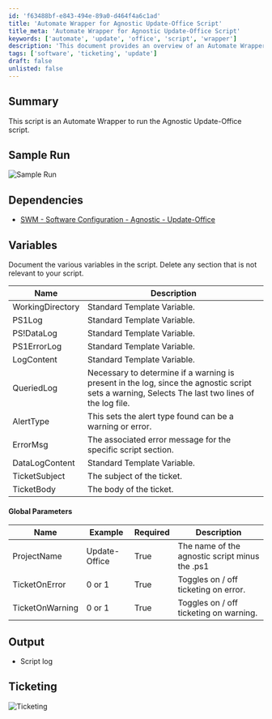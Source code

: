 ```yaml
---
id: 'f63488bf-e843-494e-89a0-d464f4a6c1ad'
title: 'Automate Wrapper for Agnostic Update-Office Script'
title_meta: 'Automate Wrapper for Agnostic Update-Office Script'
keywords: ['automate', 'update', 'office', 'script', 'wrapper']
description: 'This document provides an overview of an Automate Wrapper designed to execute the Agnostic Update-Office script. It includes sample runs, dependencies, variable descriptions, global parameters, output details, and ticketing information.'
tags: ['software', 'ticketing', 'update']
draft: false
unlisted: false
---
```

## Summary

This script is an Automate Wrapper to run the Agnostic Update-Office script.

## Sample Run

![Sample Run](../../../static/img/Microsoft-Office-365---Update/image_1.png)

## Dependencies

- [SWM - Software Configuration - Agnostic - Update-Office](https://proval.itglue.com/DOC-5078775-12083647)

## Variables

Document the various variables in the script. Delete any section that is not relevant to your script.

| Name              | Description                                                                                     |
|-------------------|-------------------------------------------------------------------------------------------------|
| WorkingDirectory   | Standard Template Variable.                                                                     |
| PS1Log            | Standard Template Variable.                                                                     |
| PS!DataLog        | Standard Template Variable.                                                                     |
| PS1ErrorLog       | Standard Template Variable.                                                                     |
| LogContent        | Standard Template Variable.                                                                     |
| QueriedLog        | Necessary to determine if a warning is present in the log, since the agnostic script sets a warning, Selects The last two lines of the log file. |
| AlertType         | This sets the alert type found can be a warning or error.                                      |
| ErrorMsg          | The associated error message for the specific script section.                                   |
| DataLogContent    | Standard Template Variable.                                                                     |
| TicketSubject     | The subject of the ticket.                                                                      |
| TicketBody        | The body of the ticket.                                                                         |

#### Global Parameters

| Name               | Example         | Required | Description                                                    |
|--------------------|----------------|----------|----------------------------------------------------------------|
| ProjectName        | Update-Office  | True     | The name of the agnostic script minus the .ps1                |
| TicketOnError      | 0 or 1        | True     | Toggles on / off ticketing on error.                           |
| TicketOnWarning     | 0 or 1        | True     | Toggles on / off ticketing on warning.                         |

## Output

- Script log

## Ticketing

![Ticketing](../../../static/img/Microsoft-Office-365---Update/image_2.png)











